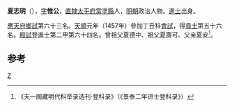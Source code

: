 '''夏志明'''（{{bd|1433年||？}}），[[表字|字]]'''惟公'''，[[南直隸|直隸]][[太平府|太平府]][[當塗縣|當塗縣]]人，[[明朝|明朝]]政治人物。[[進士|進士]]出身。

[[應天府|應天府]][[鄉試|鄉試]]第六十三名。[[天顺_(明朝)|天順]]元年（1457年）參加丁丑科[[會試|會試]]，得[[貢士|貢士]]第五十六名。[[殿試|殿試]]登進士第二甲第六十四名。曾祖父夏德中、祖父夏壽可、父亲夏安<ref>《天一阁藏明代科举录选刊·登科录》（《景泰二年进士登科录》）</ref>。

==参考==
{{reflist}}
{{明朝人物小作品}}
{{天順元年丁丑科殿試金榜}}
[[Category:夏姓|Z]]